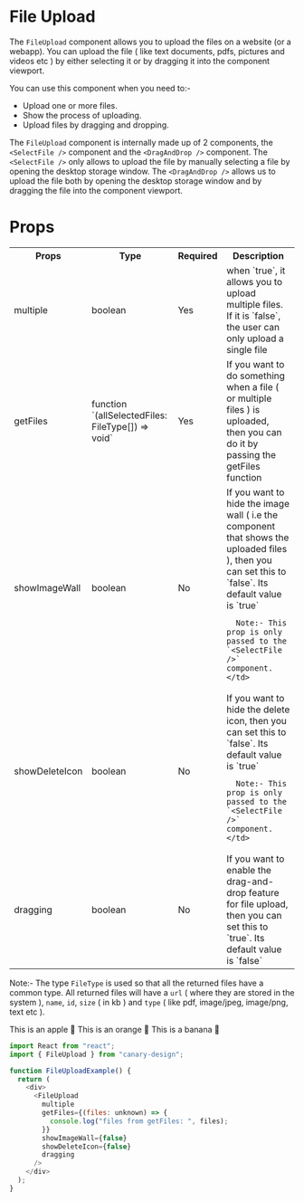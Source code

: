 # File Upload

The `FileUpload` component allows you to upload the files on a website (or a webapp). You can upload the file ( like text documents, pdfs, pictures and videos etc ) by either selecting it or by dragging it into the component viewport.

You can use this component when you need to:-

- Upload one or more files.
- Show the process of uploading.
- Upload files by dragging and dropping.

The `FileUpload` component is internally made up of 2 components, the `<SelectFile />` component and the `<DragAndDrop />` component. The `<SelectFile />` only allows to upload the file by manually selecting a file by opening the desktop storage window. The `<DragAndDrop />` allows us to upload the file both by opening the desktop storage window and by dragging the file into the component viewport.

# Props

<table>
  <tr>
    <th>Props</th>
    <th>Type</th>
    <th>Required</th>
    <th>Description</th>
  </tr>
  <tr>
    <td>multiple</td>
    <td>boolean</td>
    <td>Yes</td>
    <td>
      when `true`, it allows you to upload multiple files. If it is `false`, the
      user can only upload a single file
    </td>
  </tr>
  <tr>
    <td>getFiles</td>
    <td>function `(allSelectedFiles: FileType[]) => void`</td>
    <td>Yes</td>
    <td>
      If you want to do something when a file ( or multiple files ) is uploaded,
      then you can do it by passing the getFiles function
    </td>
  </tr>
  <tr>
    <td>showImageWall</td>
    <td>boolean</td>
    <td>No</td>
    <td>
      If you want to hide the image wall ( i.e the component that shows the
      uploaded files ), then you can set this to `false`. Its default value is `true`

      Note:- This prop is only passed to the `<SelectFile />` component.
    </td>

  </tr>
  <tr>
    <td>showDeleteIcon</td>
    <td>boolean</td>
    <td>No</td>
    <td>
      If you want to hide the delete icon, then you can set this to `false`. Its default value is `true`

      Note:- This prop is only passed to the `<SelectFile />` component.
    </td>

  </tr>
  <tr>
    <td>dragging</td>
    <td>boolean</td>
    <td>No</td>
    <td>
      If you want to enable the drag-and-drop feature for file upload, then you can set this to `true`. Its default value is `false`
    </td>
  </tr>
</table>

Note:- The type `FileType` is used so that all the returned files have a common type. All returned files will have a `url` ( where they are stored in the system ), `name`, `id`, `size` ( in kb ) and `type` ( like pdf, image/jpeg, image/png, text etc ).


<BrowserWindow>
  <Tabs>
    <TabItem value="apple" label="Apple">
      This is an apple 🍎
    </TabItem>
    <TabItem value="orange" label="Orange">
      This is an orange 🍊
    </TabItem>
    <TabItem value="banana" label="Banana">
      This is a banana 🍌
    </TabItem>
  </Tabs>
</BrowserWindow>

```js title="/src/components/FileUploadExample.ts" showLineNumbers
import React from "react";
import { FileUpload } from "canary-design";

function FileUploadExample() {
  return (
    <div>
      <FileUpload
        multiple
        getFiles={(files: unknown) => {
          console.log("files from getFiles: ", files);
        }}
        showImageWall={false}
        showDeleteIcon={false}
        dragging
      />
    </div>
  );
}
```
